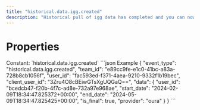```yaml
---
title: "historical.data.igg.created"
description: "Historical pull of igg data has completed and you can now pull data for this resource."
---
```

# Properties
<ResponseField name="event_type" type="const string" required="true">
Constant: `historical.data.igg.created`
</ResponseField>
<ResponseField name="team_id" type="string" required="true">
</ResponseField>
<ResponseField name="user_id" type="string" required="true">
</ResponseField>
<ResponseField name="client_user_id" type="string" required="true">
</ResponseField>
<ResponseField name="data" type="HistoricalDataCreated" required="true">
<Expandable title="HistoricalDataCreated" defaultOpen="true">
<ResponseField name="user_id" type="string" required="true">
</ResponseField>
<ResponseField name="start_date" type="string" required="true">
</ResponseField>
<ResponseField name="end_date" type="string" required="true">
</ResponseField>
<ResponseField name="is_final" type="boolean" required="true">
</ResponseField>
<ResponseField name="provider" type="string" required="true">
</ResponseField>
</Expandable>
</ResponseField>
<ResponseExample>
```json Example
{
  "event_type": "historical.data.igg.created",
  "team_id": "e89cc9fe-e1c0-41bc-a83a-728b8cb1056f",
  "user_id": "fac593ed-f371-4aea-9210-9332f1b19bec",
  "client_user_id": "3Zru4O8cBEiwGTsXgUQGaQ==",
  "data": {
    "user_id": "bcedcb47-f20b-4f7c-ad8e-732a97e968ae",
    "start_date": "2024-02-09T18:34:47.825372+00:00",
    "end_date": "2024-05-09T18:34:47.825425+00:00",
    "is_final": true,
    "provider": "oura"
  }
}
```
</ResponseExample>
